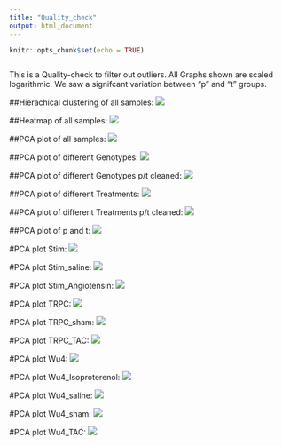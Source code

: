 ```yaml
---
title: "Quality_check"
output: html_document
---
```


```r
knitr::opts_chunk$set(echo = TRUE)
```
```r

```

This is a Quality-check to filter out outliers.
All Graphs shown are scaled logarithmic.
We saw a signifcant variation between "p" and "t" groups.



##Hierachical clustering of all samples:
![](./../Figures/hcluster.png) 

##Heatmap of all samples:
![](./../Figures/heatmap.png)

##PCA plot of all samples:
![](./../Figures/PCA/PCA.png)

##PCA plot of different Genotypes:
![](./../Figures/PCA/PCA_Genotype.png)

##PCA plot of different Genotypes p/t cleaned:
![](./../Figures/PCA/PCA_Genotype_wo_pt.png)

##PCA plot of different Treatments:
![](./../Figures/PCA/PCA_Treatment.png)

##PCA plot of different Treatments p/t cleaned:
![](./../Figures/PCA/PCA_Treatment_wo_pt.png)

##PCA plot of p and t:
![](./../Figures/PCA/PCA_p_t.png)

#PCA plot Stim:
![](./../Figures/PCA/PCA_Stim.png)

#PCA plot Stim_saline:
![](./../Figures/PCA/PCA_Stim_saline.png)

#PCA plot Stim_Angiotensin:
![](./../Figures/PCA/PCA_Stim_ATII.png)

#PCA plot TRPC:
![](./../Figures/PCA/PCA_TRPC.png)

#PCA plot TRPC_sham:
![](./../Figures/PCA/PCA_TRPC_sham.png)

#PCA plot TRPC_TAC:
![](./../Figures/PCA/PCA_TRPC_TAC.png)

#PCA plot Wu4:
![](./../Figures/PCA/PCA_Wu4.png)

#PCA plot Wu4_Isoproterenol:
![](./../Figures/PCA/PCA_Wu4_Iso.png)

#PCA plot Wu4_saline:
![](./../Figures/PCA/PCA_Wu4_saline.png)

#PCA plot Wu4_sham:
![](./../Figures/PCA/PCA_Wu4_sham.png)

#PCA plot Wu4_TAC:
![](./../Figures/PCA/PCA_Wu4_TAC.png)






